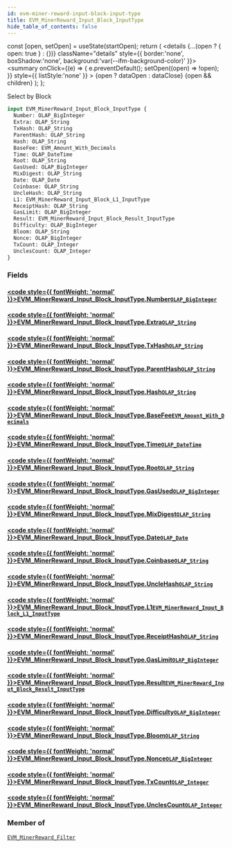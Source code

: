 ```yaml
---
id: evm-miner-reward-input-block-input-type
title: EVM_MinerReward_Input_Block_InputType
hide_table_of_contents: false
---
```







  const [open, setOpen] = useState(startOpen);
  return (
    <details {...(open ? { open: true } : {})} className="details" style={{ border:'none', boxShadow:'none', background:'var(--ifm-background-color)' }}>
      <summary
        onClick={(e) => {
          e.preventDefault();
          setOpen((open) => !open);
        }}
        style={{ listStyle:'none' }}
      >
      {open ? dataOpen : dataClose}
      </summary>
      {open && children}
    </details>
  );
};








Select by Block


```graphql
input EVM_MinerReward_Input_Block_InputType {
  Number: OLAP_BigInteger
  Extra: OLAP_String
  TxHash: OLAP_String
  ParentHash: OLAP_String
  Hash: OLAP_String
  BaseFee: EVM_Amount_With_Decimals
  Time: OLAP_DateTime
  Root: OLAP_String
  GasUsed: OLAP_BigInteger
  MixDigest: OLAP_String
  Date: OLAP_Date
  Coinbase: OLAP_String
  UncleHash: OLAP_String
  L1: EVM_MinerReward_Input_Block_L1_InputType
  ReceiptHash: OLAP_String
  GasLimit: OLAP_BigInteger
  Result: EVM_MinerReward_Input_Block_Result_InputType
  Difficulty: OLAP_BigInteger
  Bloom: OLAP_String
  Nonce: OLAP_BigInteger
  TxCount: OLAP_Integer
  UnclesCount: OLAP_Integer
}
```




### Fields

#### [<code style={{ fontWeight: 'normal' }}>EVM_MinerReward_Input_Block_InputType.<b>Number</b></code>](#)<Bullet />[`OLAP_BigInteger`](/docs/graphql-reference/inputs/olap-big-integer) <Badge class="badge badge--secondary" text="input"/> 
> 
> 
> 
> 

#### [<code style={{ fontWeight: 'normal' }}>EVM_MinerReward_Input_Block_InputType.<b>Extra</b></code>](#)<Bullet />[`OLAP_String`](/docs/graphql-reference/inputs/olap-string) <Badge class="badge badge--secondary" text="input"/> 
> 
> 
> 
> 

#### [<code style={{ fontWeight: 'normal' }}>EVM_MinerReward_Input_Block_InputType.<b>TxHash</b></code>](#)<Bullet />[`OLAP_String`](/docs/graphql-reference/inputs/olap-string) <Badge class="badge badge--secondary" text="input"/> 
> 
> 
> 
> 

#### [<code style={{ fontWeight: 'normal' }}>EVM_MinerReward_Input_Block_InputType.<b>ParentHash</b></code>](#)<Bullet />[`OLAP_String`](/docs/graphql-reference/inputs/olap-string) <Badge class="badge badge--secondary" text="input"/> 
> 
> 
> 
> 

#### [<code style={{ fontWeight: 'normal' }}>EVM_MinerReward_Input_Block_InputType.<b>Hash</b></code>](#)<Bullet />[`OLAP_String`](/docs/graphql-reference/inputs/olap-string) <Badge class="badge badge--secondary" text="input"/> 
> 
> 
> 
> 

#### [<code style={{ fontWeight: 'normal' }}>EVM_MinerReward_Input_Block_InputType.<b>BaseFee</b></code>](#)<Bullet />[`EVM_Amount_With_Decimals`](/docs/graphql-reference/inputs/evm-amount-with-decimals) <Badge class="badge badge--secondary" text="input"/> 
> 
> 
> 
> 

#### [<code style={{ fontWeight: 'normal' }}>EVM_MinerReward_Input_Block_InputType.<b>Time</b></code>](#)<Bullet />[`OLAP_DateTime`](/docs/graphql-reference/inputs/olap-date-time) <Badge class="badge badge--secondary" text="input"/> 
> 
> 
> 
> 

#### [<code style={{ fontWeight: 'normal' }}>EVM_MinerReward_Input_Block_InputType.<b>Root</b></code>](#)<Bullet />[`OLAP_String`](/docs/graphql-reference/inputs/olap-string) <Badge class="badge badge--secondary" text="input"/> 
> 
> 
> 
> 

#### [<code style={{ fontWeight: 'normal' }}>EVM_MinerReward_Input_Block_InputType.<b>GasUsed</b></code>](#)<Bullet />[`OLAP_BigInteger`](/docs/graphql-reference/inputs/olap-big-integer) <Badge class="badge badge--secondary" text="input"/> 
> 
> 
> 
> 

#### [<code style={{ fontWeight: 'normal' }}>EVM_MinerReward_Input_Block_InputType.<b>MixDigest</b></code>](#)<Bullet />[`OLAP_String`](/docs/graphql-reference/inputs/olap-string) <Badge class="badge badge--secondary" text="input"/> 
> 
> 
> 
> 

#### [<code style={{ fontWeight: 'normal' }}>EVM_MinerReward_Input_Block_InputType.<b>Date</b></code>](#)<Bullet />[`OLAP_Date`](/docs/graphql-reference/inputs/olap-date) <Badge class="badge badge--secondary" text="input"/> 
> 
> 
> 
> 

#### [<code style={{ fontWeight: 'normal' }}>EVM_MinerReward_Input_Block_InputType.<b>Coinbase</b></code>](#)<Bullet />[`OLAP_String`](/docs/graphql-reference/inputs/olap-string) <Badge class="badge badge--secondary" text="input"/> 
> 
> 
> 
> 

#### [<code style={{ fontWeight: 'normal' }}>EVM_MinerReward_Input_Block_InputType.<b>UncleHash</b></code>](#)<Bullet />[`OLAP_String`](/docs/graphql-reference/inputs/olap-string) <Badge class="badge badge--secondary" text="input"/> 
> 
> 
> 
> 

#### [<code style={{ fontWeight: 'normal' }}>EVM_MinerReward_Input_Block_InputType.<b>L1</b></code>](#)<Bullet />[`EVM_MinerReward_Input_Block_L1_InputType`](/docs/graphql-reference/inputs/evm-miner-reward-input-block-l1-input-type) <Badge class="badge badge--secondary" text="input"/> 
> 
> 
> 
> 

#### [<code style={{ fontWeight: 'normal' }}>EVM_MinerReward_Input_Block_InputType.<b>ReceiptHash</b></code>](#)<Bullet />[`OLAP_String`](/docs/graphql-reference/inputs/olap-string) <Badge class="badge badge--secondary" text="input"/> 
> 
> 
> 
> 

#### [<code style={{ fontWeight: 'normal' }}>EVM_MinerReward_Input_Block_InputType.<b>GasLimit</b></code>](#)<Bullet />[`OLAP_BigInteger`](/docs/graphql-reference/inputs/olap-big-integer) <Badge class="badge badge--secondary" text="input"/> 
> 
> 
> 
> 

#### [<code style={{ fontWeight: 'normal' }}>EVM_MinerReward_Input_Block_InputType.<b>Result</b></code>](#)<Bullet />[`EVM_MinerReward_Input_Block_Result_InputType`](/docs/graphql-reference/inputs/evm-miner-reward-input-block-result-input-type) <Badge class="badge badge--secondary" text="input"/> 
> 
> 
> 
> 

#### [<code style={{ fontWeight: 'normal' }}>EVM_MinerReward_Input_Block_InputType.<b>Difficulty</b></code>](#)<Bullet />[`OLAP_BigInteger`](/docs/graphql-reference/inputs/olap-big-integer) <Badge class="badge badge--secondary" text="input"/> 
> 
> 
> 
> 

#### [<code style={{ fontWeight: 'normal' }}>EVM_MinerReward_Input_Block_InputType.<b>Bloom</b></code>](#)<Bullet />[`OLAP_String`](/docs/graphql-reference/inputs/olap-string) <Badge class="badge badge--secondary" text="input"/> 
> 
> 
> 
> 

#### [<code style={{ fontWeight: 'normal' }}>EVM_MinerReward_Input_Block_InputType.<b>Nonce</b></code>](#)<Bullet />[`OLAP_BigInteger`](/docs/graphql-reference/inputs/olap-big-integer) <Badge class="badge badge--secondary" text="input"/> 
> 
> 
> 
> 

#### [<code style={{ fontWeight: 'normal' }}>EVM_MinerReward_Input_Block_InputType.<b>TxCount</b></code>](#)<Bullet />[`OLAP_Integer`](/docs/graphql-reference/inputs/olap-integer) <Badge class="badge badge--secondary" text="input"/> 
> 
> 
> 
> 

#### [<code style={{ fontWeight: 'normal' }}>EVM_MinerReward_Input_Block_InputType.<b>UnclesCount</b></code>](#)<Bullet />[`OLAP_Integer`](/docs/graphql-reference/inputs/olap-integer) <Badge class="badge badge--secondary" text="input"/> 
> 
> 
> 
> 



### Member of

[`EVM_MinerReward_Filter`](/docs/graphql-reference/inputs/evm-miner-reward-filter)  <Badge class="badge badge--secondary" text="input"/>

